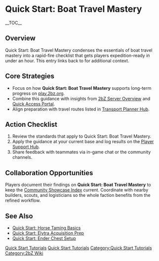 {{Short description|Quick Start: Boat Travel Mastery condenses the essentials of boat travel mastery into a rapid-fire checklist that gets players expedition-ready in under an hour}}
= Quick Start: Boat Travel Mastery =
{{2bZ Navbox}}
__TOC__

== Overview ==
Quick Start: Boat Travel Mastery condenses the essentials of boat travel mastery into a
rapid-fire checklist that gets players expedition-ready in under an hour. This entry links
back to [[Category:Quick Start Tutorials|Quick Start Tutorials]] for additional context.

== Core Strategies ==
* Focus on how '''Quick Start: Boat Travel Mastery''' supports long-term progress on [[play.2bz.org]].
* Combine this guidance with insights from [[2bZ Server Overview]] and [[Quick Access Portal]].
* Align preparation with travel routes listed in [[Transport Planner Hub]].

== Action Checklist ==
# Review the [[Category:Quick Start Tutorials|Quick Start Tutorials]] standards that apply to Quick Start: Boat Travel Mastery.
# Apply the guidance at your current base and log results on the [[Player Support Hub]].
# Share feedback with teammates via in-game chat or the community channels.

== Collaboration Opportunities ==
Players document their findings on '''Quick Start: Boat Travel Mastery''' to keep the
[[Community Showcase Index]] current. Coordinate with nearby builders, scouts, and
logisticians so the whole faction benefits from the refined workflow.

== See Also ==
* [[Quick Start: Horse Taming Basics]]
* [[Quick Start: Elytra Acquisition Prep]]
* [[Quick Start: Ender Chest Setup]]

[[Category:Quick Start Tutorials]]
[[Category:2bZ Wiki]]
